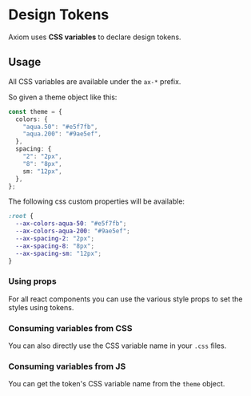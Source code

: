 # Design Tokens

Axiom uses **CSS variables** to declare design tokens.

## Usage

All CSS variables are available under the `ax-*` prefix.

So given a theme object like this:

```ts
const theme = {
  colors: {
    "aqua.50": "#e5f7fb",
    "aqua.200": "#9ae5ef",
  },
  spacing: {
    "2": "2px",
    "8": "8px",
    sm: "12px",
  },
};
```

The following css custom properties will be available:

```css
:root {
  --ax-colors-aqua-50: "#e5f7fb";
  --ax-colors-aqua-200: "#9ae5ef";
  --ax-spacing-2: "2px";
  --ax-spacing-8: "8px";
  --ax-spacing-sm: "12px";
}
```

### Using props

For all react components you can use the various style props to set the styles using tokens.

<ax-demo name="styles-prop-usage" />

### Consuming variables from CSS

You can also directly use the CSS variable name in your `.css` files.

<ax-demo name="styles-css-usage" />

### Consuming variables from JS

You can get the token's CSS variable name from the `theme` object.

<ax-demo name="styles-js-usage" />
